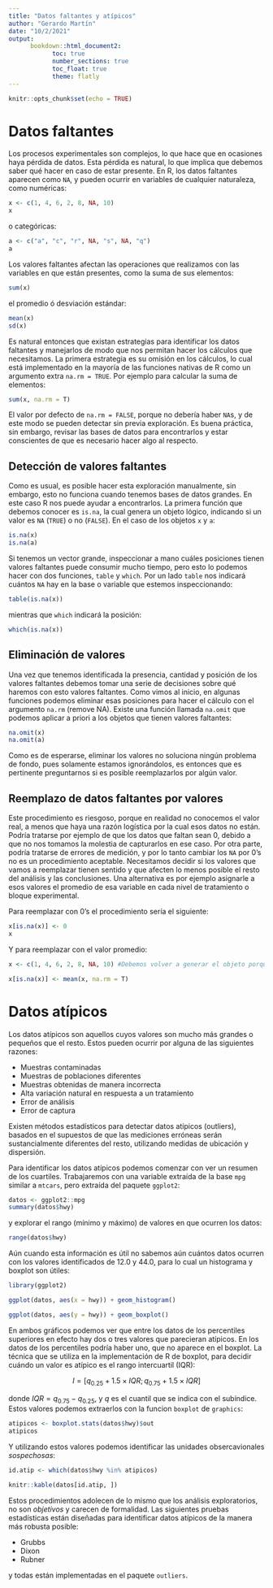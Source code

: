 ```yaml
---
title: "Datos faltantes y atípicos"
author: "Gerardo Martín"
date: "10/2/2021"
output: 
      bookdown::html_document2:
            toc: true 
            number_sections: true
            toc_float: true
            theme: flatly
---
```


```r
knitr::opts_chunk$set(echo = TRUE)
```

# Datos faltantes

Los procesos experimentales son complejos, lo que hace que en ocasiones haya pérdida de datos. Esta pérdida es natural, lo que implica que debemos saber qué hacer en caso de estar presente. En R, los datos faltantes aparecen como `NA`, y pueden ocurrir en variables de cualquier naturaleza, como numéricas:

```r
x <- c(1, 4, 6, 2, 8, NA, 10)
x
```

o categóricas:

```r
a <- c("a", "c", "r", NA, "s", NA, "q")
a
```

Los valores faltantes afectan las operaciones que realizamos con las variables en que están presentes, como la suma de sus elementos:

```r
sum(x)
```

el promedio ó desviación estándar:

```r
mean(x)
sd(x)
```

Es natural entonces que existan estrategias para identificar los datos faltantes y manejarlos de modo que nos permitan hacer los cálculos que necesitamos. La primera estrategia es su omisión en los cálculos, lo cual está implementado en la mayoría de las funciones nativas de R como un argumento extra `na.rm = TRUE`. Por ejemplo para calcular la suma de elementos:

```r
sum(x, na.rm = T)
```

El valor por defecto de `na.rm = FALSE`, porque no debería haber `NA`s, y de este modo se pueden detectar sin previa exploración. Es buena práctica, sin embargo, revisar las bases de datos para encontrarlos y estar conscientes de que es necesario hacer algo al respecto.

## Detección de valores faltantes

Como es usual, es posible hacer esta exploración manualmente, sin embargo, esto no funciona cuando tenemos bases de datos grandes. En este caso R nos puede ayudar a encontrarlos. La primera función que debemos conocer es `is.na`, la cual genera un objeto lógico, indicando si un valor es `NA` (`TRUE`) o no (`FALSE`). En el caso de los objetos `x` y `a`:

```r
is.na(x)
is.na(a)
```

Si tenemos un vector grande, inspeccionar a mano cuáles posiciones tienen valores faltantes puede consumir mucho tiempo, pero esto lo podemos hacer con dos funciones, `table` y `which`. Por un lado `table` nos indicará cuántos `NA` hay en la base o variable que estemos inspeccionando:

```r
table(is.na(x))
```

mientras que `which` indicará la posición:

```r
which(is.na(x))
```

## Eliminación de valores

Una vez que tenemos identificada la presencia, cantidad y posición de los valores faltantes debemos tomar una serie de decisiones sobre qué haremos con esto valores faltantes. Como vimos al inicio, en algunas funciones podemos eliminar esas posiciones para hacer el cálculo con el argumento `na.rm` (remove NA). Existe una función llamada `na.omit` que podemos aplicar a priori a los objetos que tienen valores faltantes:

```r
na.omit(x)
na.omit(a)
```

Como es de esperarse, eliminar los valores no soluciona ningún problema de fondo, pues solamente estamos ignorándolos, es entonces que es pertinente preguntarnos si es posible reemplazarlos por algún valor.

## Reemplazo de datos faltantes por valores

Este procedimiento es riesgoso, porque en realidad no conocemos el valor real, a menos que haya una razón logística por la cual esos datos no están. Podría tratarse por ejemplo de que los datos que faltan sean 0, debido a que no nos tomamos la molestia de capturarlos en ese caso. Por otra parte, podría tratarse de errores de medición, y por lo tanto cambiar los `NA` por 0's no es un procedimiento aceptable. Necesitamos decidir si los valores que vamos a reemplazar tienen sentido y que afecten lo menos posible el resto del análisis y las conclusiones. 
Una alternativa es por ejemplo asignarle a esos valores el promedio de esa variable en cada nivel de tratamiento o bloque experimental. 

Para reemplazar con 0's el procedimiento sería el siguiente:

```r
x[is.na(x)] <- 0 
x
```

Y para reemplazar con el valor promedio:

```r
x <- c(1, 4, 6, 2, 8, NA, 10) #Debemos volver a generar el objeto porque ya reemplazamos el NA con 0

x[is.na(x)] <- mean(x, na.rm = T)
```

# Datos atípicos

Los datos atípicos son aquellos cuyos valores son mucho más grandes o pequeños que el resto. Estos pueden ocurrir por alguna de las siguientes razones:

- Muestras contaminadas
- Muestras de poblaciones diferentes
- Muestras obtenidas de manera incorrecta
- Alta variación natural en respuesta a un tratamiento
- Error de análisis
- Error de captura

Existen métodos estadísticos para detectar datos atípicos (outliers), basados en el supuestos de que las mediciones erróneas serán sustancialmente diferentes del resto, utilizando medidas de ubicación y dispersión.

Para identificar los datos atípicos podemos comenzar con ver un resumen de los cuartiles. Trabajaremos con una variable extraída de la base `mpg` similar a `mtcars`, pero extraída del paquete `ggplot2`:

```r
datos <- ggplot2::mpg
summary(datos$hwy)
```

y explorar el rango (mínimo y máximo) de valores en que ocurren los datos:

```r
range(datos$hwy)
```

Aún cuando esta información es útil no sabemos aún cuántos datos ocurren con los valores identificados de 12.0 y 44.0, para lo cual un histograma y boxplot son útiles:

```r
library(ggplot2)

ggplot(datos, aes(x = hwy)) + geom_histogram()
```

```r
ggplot(datos, aes(y = hwy)) + geom_boxplot()
```

En ambos gráficos podemos ver que entre los datos de los percentiles superiores en efecto hay dos o tres valores que parecieran atípicos. En los datos de los percentiles podría haber uno, que no aparece en el boxplot. La técnica que se utiliza en la implementación de R de boxplot, para decidir cuándo un valor es atípico es el rango intercuartil (IQR):

$$I = [q_{0.25} + 1.5 \times IQR; q_{0.75} + 1.5 \times IQR ]$$

donde $IQR = q_{0.75} - q_{0.25}$, y $q$ es el cuantil que se indica con el subíndice. Estos valores podemos extraerlos con la funcion `boxplot` de `graphics`:

```r
atipicos <- boxplot.stats(datos$hwy)$out
atipicos
```

Y utilizando estos valores podemos identificar las unidades obsercavionales *sospechosas*:

```r
id.atip <- which(datos$hwy %in% atipicos)

knitr::kable(datos[id.atip, ])
```

Estos procedimientos adolecen de lo mismo que los análisis exploratorios, no son *objetivos* y carecen de formalidad. Las siguientes pruebas estadísticas están diseñadas para identificar datos atípicos de la manera más robusta posible:

- Grubbs
- Dixon
- Rubner

y todas están implementadas en el paquete `outliers`.
